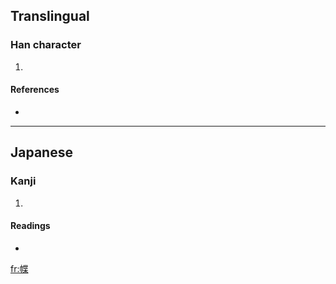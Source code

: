 ==Translingual==

===Han character===
{{Han char|rn=50|rad=巾|as=09|sn=12|four=|canj=中月心廿木 (LBPTD)}}

# {{defn|Han|sort=巾09}}

====References====
* {{Han ref|kx=0334.291|hdz=10746.101|uh=5E49|ud=24137}}

----

==Japanese==

===Kanji===
{{ja-kanji|grade=|rs=巾09}}

# {{defn|Japanese}}

====Readings====
* {{ja-readings|on=|kun=[[たずな]] (tazuna)}}

[[fr:幉]]